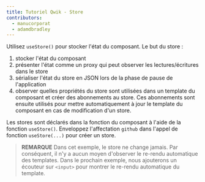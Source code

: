 ```yaml
---
title: Tutoriel Qwik - Store
contributors:
  - manucorporat
  - adamdbradley
---
```


Utilisez `useStore()` pour stocker l'état du composant. Le but du store :

1. stocker l'état du composant
2. présenter l'état comme un proxy qui peut observer les lectures/écritures dans le store
3. sérialiser l'état du store en JSON lors de la phase de pause de l'application
4. observer quelles propriétés du store sont utilisées dans un template du composant et créer des abonnements au store. Ces abonnements sont ensuite utilisés pour mettre automatiquement à jour le template du composant en cas de modification d'un store.

Les stores sont déclarés dans la fonction du composant à l'aide de la fonction `useStore()`. Enveloppez l'affectation `github` dans l'appel de fonction `useStore(...)` pour créer un store.

> **REMARQUE**
> Dans cet exemple, le store ne change jamais. Par conséquent, il n'y a aucun moyen d'observer le re-rendu automatique des templates. Dans le prochain exemple, nous ajouterons un écouteur sur `<input>` pour montrer le re-rendu automatique du template.
